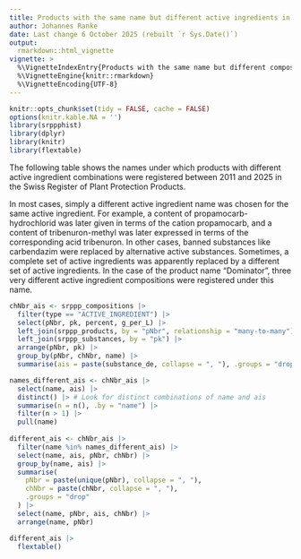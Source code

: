 ```yaml
---
title: Products with the same name but different active ingredients in the Swiss Register of Plant Protection Products
author: Johannes Ranke
date: Last change 6 October 2025 (rebuilt `r Sys.Date()`)
output:
  rmarkdown::html_vignette
vignette: >
  %\VignetteIndexEntry{Products with the same name but different compositions in the Swiss Register of Plant Protection Products}
  %\VignetteEngine{knitr::rmarkdown}
  %\VignetteEncoding{UTF-8}
---
```


```r
knitr::opts_chunk$set(tidy = FALSE, cache = FALSE)
options(knitr.kable.NA = '')
library(srppphist)
library(dplyr)
library(knitr)
library(flextable)
```

The following table shows the names under which products with different 
active ingredient combinations were registered between 2011 and 2025 in the
Swiss Register of Plant Protection Products.

In most cases, simply a different active ingredient name was chosen for the same
active ingredient. For example, a content of propamocarb-hydrochlorid 
was later given in terms of the cation propamocarb, and a content of 
tribenuron-methyl was later expressed in terms of the corresponding acid
tribenuron. In  other cases, banned substances like carbendazim were replaced 
by alternative active substances. Sometimes, a complete set of active ingredients
was apparently replaced by a different set of active ingredients. In the case
of the product name "Dominator", three very different active ingredient compositions
were registered under this name.

```r
chNbr_ais <- srppp_compositions |> 
  filter(type == "ACTIVE_INGREDIENT") |>  
  select(pNbr, pk, percent, g_per_L) |> 
  left_join(srppp_products, by = "pNbr", relationship = "many-to-many") |> 
  left_join(srppp_substances, by = "pk") |> 
  arrange(pNbr, pk) |> 
  group_by(pNbr, chNbr, name) |> 
  summarise(ais = paste(substance_de, collapse = ", "), .groups = "drop")

names_different_ais <- chNbr_ais |>
  select(name, ais) |> 
  distinct() |> # Look for distinct combinations of name and ais
  summarise(n = n(), .by = "name") |> 
  filter(n > 1) |> 
  pull(name)
  
different_ais <- chNbr_ais |> 
  filter(name %in% names_different_ais) |> 
  select(name, ais, pNbr, chNbr) |> 
  group_by(name, ais) |> 
  summarise(
    pNbr = paste(unique(pNbr), collapse = ", "),
    chNbr = paste(chNbr, collapse = ", "),
    .groups = "drop"
  ) |> 
  select(name, pNbr, ais, chNbr) |> 
  arrange(name, pNbr)

different_ais |> 
  flextable()
```
